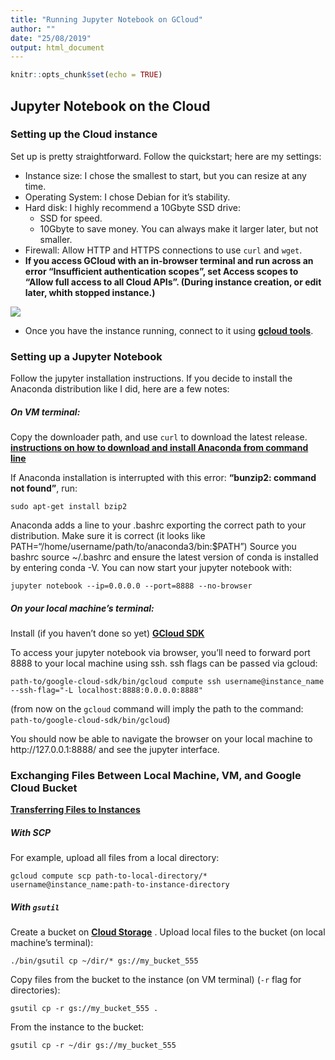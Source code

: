 ```yaml
---
title: "Running Jupyter Notebook on GCloud"
author: ""
date: "25/08/2019"
output: html_document
---
```


```r
knitr::opts_chunk$set(echo = TRUE)
```

## Jupyter Notebook on the Cloud

### Setting up the Cloud instance
Set up is pretty straightforward. Follow the quickstart; here are my settings:

* Instance size: I chose the smallest to start, but you can resize at any time.
* Operating System: I chose Debian for it's stability.
* Hard disk: I highly recommend a 10Gbyte SSD drive: 
  * SSD for speed.
  * 10Gbyte to save money. You can always make it larger later, but not smaller.
* Firewall: Allow HTTP and HTTPS connections to use `curl` and `wget`.
* __If you access GCloud with an in-browser terminal and run across an error "Insufficient authentication scopes", set  Access scopes to "Allow full access to all Cloud APIs". (During instance creation, or edit later, whith stopped instance.)__

![](./assets/allowCloudAPIs.png)

* Once you have the instance running, connect to it using __[gcloud tools](https://cloud.google.com/compute/docs/instances/connecting-to-instance#sshingcloud)__.

### Setting up a Jupyter Notebook
Follow the jupyter installation instructions. If you decide to install the Anaconda distribution like I did, here are a few notes:

##### On VM terminal: 

Copy the downloader path, and use `curl` to download the latest release.
__[instructions on how to download and install Anaconda from command line](https://www.digitalocean.com/community/tutorials/how-to-install-anaconda-on-ubuntu-18-04-quickstart)__

If Anaconda installation is interrupted with this error:  __"bunzip2: command not found"__, run:

    sudo apt-get install bzip2 

Anaconda adds a line to your .bashrc exporting the correct path to your distribution. Make sure it is correct (it looks like PATH="/home/username/path/to/anaconda3/bin:$PATH")
Source you bashrc source ~/.bashrc and ensure the latest version of conda is installed by entering conda -V.
You can now start your jupyter notebook with: 

    jupyter notebook --ip=0.0.0.0 --port=8888 --no-browser 

##### On your local machine's terminal:

Install (if you haven't done so yet) __[GCloud SDK](https://cloud.google.com/sdk/docs/#install_the_latest_cloud_tools_version_cloudsdk_current_version)__

To access your jupyter notebook via  browser, you'll need to forward port 8888 to your local machine using ssh. ssh flags can be passed via gcloud: 

    path-to/google-cloud-sdk/bin/gcloud compute ssh username@instance_name --ssh-flag="-L localhost:8888:0.0.0.0:8888" 
    
(from now on the `gcloud` command will imply the path to the command: `path-to/google-cloud-sdk/bin/gcloud`)

You should now be able to navigate the browser on your local machine to http://127.0.0.1:8888/ and see the jupyter interface.

### Exchanging Files Between Local Machine, VM, and Google Cloud Bucket

__[Transferring Files to Instances](https://cloud.google.com/compute/docs/instances/transfer-files)__

##### With **SCP**

For example, upload all files from a local directory:

    gcloud compute scp path-to-local-directory/* username@instance_name:path-to-instance-directory

##### With **`gsutil`** 

Create a bucket on __[Cloud Storage](https://cloud.google.com/compute/docs/instances/transfer-files#gcstransfer)__ . Upload local files to the bucket (on local machine's terminal): 

    ./bin/gsutil cp ~/dir/* gs://my_bucket_555
    
Copy files from the bucket to the instance (on VM terminal) (`-r` flag for directories):

    gsutil cp -r gs://my_bucket_555 .

From the instance to the bucket:
    
    gsutil cp -r ~/dir gs://my_bucket_555



